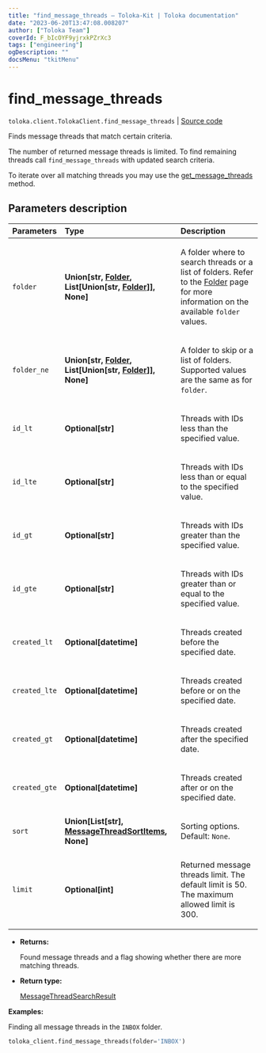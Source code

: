 ```yaml
---
title: "find_message_threads — Toloka-Kit | Toloka documentation"
date: "2023-06-20T13:47:08.008207"
author: ["Toloka Team"]
coverId: F_bIcOYF9yjrxkPZrXc3
tags: ["engineering"]
ogDescription: ""
docsMenu: "tkitMenu"
---
```


# find_message_threads

`toloka.client.TolokaClient.find_message_threads` | [Source code](https://github.com/Toloka/toloka-kit/blob/v1.2.0/src/client/__init__.py#L1012)

Finds message threads that match certain criteria.

The number of returned message threads is limited. To find remaining threads call `find_message_threads` with updated search criteria.

To iterate over all matching threads you may use the [get_message_threads](/docs/toloka-kit/reference/toloka.client.TolokaClient.get_message_threads) method.

## Parameters description

| Parameters | Type | Description |
| :----------| :----| :-----------|
`folder`|**Union\[str, [Folder](/docs/toloka-kit/reference/toloka.client.message_thread.Folder), List\[Union\[str, [Folder](/docs/toloka-kit/reference/toloka.client.message_thread.Folder)\]\], None\]**|<p>A folder where to search threads or a list of folders. Refer to the [Folder](/docs/toloka-kit/reference/toloka.client.message_thread.Folder) page for more information on the available `folder` values.</p>
`folder_ne`|**Union\[str, [Folder](/docs/toloka-kit/reference/toloka.client.message_thread.Folder), List\[Union\[str, [Folder](/docs/toloka-kit/reference/toloka.client.message_thread.Folder)\]\], None\]**|<p>A folder to skip or a list of folders. Supported values are the same as for `folder`.</p>
`id_lt`|**Optional\[str\]**|<p>Threads with IDs less than the specified value.</p>
`id_lte`|**Optional\[str\]**|<p>Threads with IDs less than or equal to the specified value.</p>
`id_gt`|**Optional\[str\]**|<p>Threads with IDs greater than the specified value.</p>
`id_gte`|**Optional\[str\]**|<p>Threads with IDs greater than or equal to the specified value.</p>
`created_lt`|**Optional\[datetime\]**|<p>Threads created before the specified date.</p>
`created_lte`|**Optional\[datetime\]**|<p>Threads created before or on the specified date.</p>
`created_gt`|**Optional\[datetime\]**|<p>Threads created after the specified date.</p>
`created_gte`|**Optional\[datetime\]**|<p>Threads created after or on the specified date.</p>
`sort`|**Union\[List\[str\], [MessageThreadSortItems](/docs/toloka-kit/reference/toloka.client.search_requests.MessageThreadSortItems), None\]**|<p>Sorting options. Default: `None`.</p>
`limit`|**Optional\[int\]**|<p>Returned message threads limit. The default limit is 50. The maximum allowed limit is 300.</p>

* **Returns:**

  Found message threads and a flag showing whether there are more matching threads.

* **Return type:**

  [MessageThreadSearchResult](/docs/toloka-kit/reference/toloka.client.search_results.MessageThreadSearchResult)

**Examples:**

Finding all message threads in the `INBOX` folder.

```python
toloka_client.find_message_threads(folder='INBOX')
```
